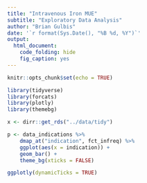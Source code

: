 ```yaml
---
title: "Intravenous Iron MUE"
subtitle: "Exploratory Data Analysis"
author: "Brian Gulbis"
date: '`r format(Sys.Date(), "%B %d, %Y")`'
output: 
  html_document:
    code_folding: hide
    fig_caption: yes
---
```


```r
knitr::opts_chunk$set(echo = TRUE)
```

```r
library(tidyverse)
library(forcats)
library(plotly)
library(themebg)

x <- dirr::get_rds("../data/tidy")
```

```r
p <- data_indications %>%
    dmap_at("indication", fct_infreq) %>%
    ggplot(aes(x = indication)) +
    geom_bar() +
    theme_bg(xticks = FALSE)

ggplotly(dynamicTicks = TRUE)
```

